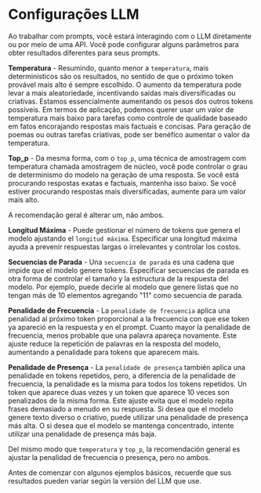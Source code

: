 # Configurações LLM

Ao trabalhar com prompts, você estará interagindo com o LLM diretamente ou por meio de uma API. Você pode configurar alguns parâmetros para obter resultados diferentes para seus prompts.

**Temperatura** - Resumindo, quanto menor a `temperatura`, mais determinísticos são os resultados, no sentido de que o próximo token provável mais alto é sempre escolhido. O aumento da temperatura pode levar a mais aleatoriedade, incentivando saídas mais diversificadas ou criativas. Estamos essencialmente aumentando os pesos dos outros tokens possíveis. Em termos de aplicação, podemos querer usar um valor de temperatura mais baixo para tarefas como controle de qualidade baseado em fatos encorajando respostas mais factuais e concisas. Para geração de poemas ou outras tarefas criativas, pode ser benéfico aumentar o valor da temperatura.

**Top_p** - Da mesma forma, com o `top_p`, uma técnica de amostragem com temperatura chamada amostragem de núcleo, você pode controlar o grau de determinismo do modelo na geração de uma resposta. Se você está procurando respostas exatas e factuais, mantenha isso baixo. Se você estiver procurando respostas mais diversificadas, aumente para um valor mais alto.

A recomendação geral é alterar um, não ambos.

**Longitud Máxima** - Puede gestionar el número de tokens que genera el modelo ajustando el `longitud máxima`. Especificar una longitud máxima ayuda a prevenir respuestas largas o irrelevantes y controlar los costos.

**Secuencias de Parada** - Una `secuencia de parada` es una cadena que impide que el modelo genere tokens. Especificar secuencias de parada es otra forma de controlar el tamaño y la estructura de la respuesta del modelo. Por ejemplo, puede decirle al modelo que genere listas que no tengan más de 10 elementos agregando "11" como secuencia de parada.

**Penalidade de Frecuencia** - La `penalidade de frecuencia` aplica una penalidad al próximo token proporcional a la frecuencia con que ese token ya apareció en la respuesta y en el prompt. Cuanto mayor la penalidade de frecuencia, menos probable que una palavra apareça novamente. Este ajuste reduce la repetición de palavras en la resposta del modelo, aumentando a penalidade para tokens que aparecem mais.

**Penalidade de Presença** - La `penalidade de presença` también aplica una penalidade en tokens repetidos, pero, a diferencia de la penalidade de frecuencia, la penalidade es la misma para todos los tokens repetidos. Un token que aparece duas vezes y un token que aparece 10 veces son penalizados de la misma forma. Este ajuste evita que el modelo repita frases demasiado a menudo en su respuesta. Si desea que el modelo genere texto diverso o criativo, puede utilizar una penalidade de presença más alta. O si desea que el modelo se mantenga concentrado, intente utilizar una penalidade de presença más baja.

Del mismo modo que `temperatura` y `top_p`, la recomendación general es ajustar la penalidad de frecuencia o presença, pero no ambos.

Antes de comenzar con algunos ejemplos básicos, recuerde que sus resultados pueden variar según la versión del LLM que use.